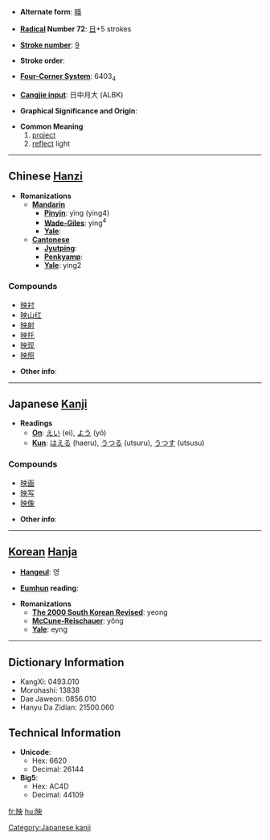 * '''Alternate form''': [[暎]]

* '''[[Wiktionary:Chinese radical index| Radical]] Number 72''': [[Wiktionary:Chinese radical index 日|日]]+5 strokes

* '''[[Wiktionary:Chinese total strokes index|Stroke number]]''': [[Wiktionary:Chinese total strokes index 9|9]]

* '''Stroke order''': 

* '''[[Wiktionary:Chinese four corner index|Four-Corner System]]''': 6403<sub>4</sub>

* '''[[Wiktionary:Chinese Cangjie index|Cangjie input]]''': 日中月大 (ALBK)

* '''Graphical Significance and Origin''': 

* '''Common Meaning'''
*# [[project]]
*# [[reflect]] light


----

== Chinese [[Hanzi]] ==

* '''Romanizations'''
** '''[[Mandarin]]'''
*** '''[[Pinyin]]''': yìng (ying4)
*** '''[[Wade-Giles]]''': ying<sup>4</sup>
*** '''[[Yale]]''': 
** '''[[Cantonese]]'''
*** '''[[Jyutping]]''':
*** '''[[Penkyamp]]''': 
*** '''[[Yale]]''': ying2

===Compounds===
*[[映衬]]
*[[映山红]]
*[[映射]]
*[[映托]]
*[[映现]]
*[[映照]]

* '''Other info''': 

----

== Japanese [[Kanji]] ==

* '''Readings'''
** '''[[On]]''': [[えい]] (ei), [[よう]] (yō)
** '''[[Kun]]''': [[はえる]] (haeru), [[うつる]] (utsuru), [[うつす]] (utsusu)

===Compounds===
*[[映画]]
*[[映写]]
*[[映像]]

* '''Other info''':  

----

== [[Korean]] [[Hanja]] ==

* '''[[Hangeul]]''': 영

* '''[[Eumhun]] reading''': 

* '''Romanizations'''
** '''[[The 2000 South Korean Revised Romanization|The 2000 South Korean Revised]]''': yeong
** '''[[McCune-Reischauer]]''': yŏng
** '''[[Yale]]''': eyng

----

== Dictionary Information ==

* KangXi: 0493.010
* Morohashi: 13838
* Dae Jaweon: 0856.010
* Hanyu Da Zidian: 21500.060

== Technical Information ==

* '''Unicode''':
** Hex: 6620
** Decimal: 26144
* '''Big5''':
** Hex: AC4D
** Decimal: 44109

[[Category:Japanese kanji]]

[[fr:映]]
[[hu:映]]